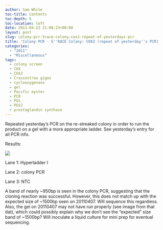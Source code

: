 ```yaml
---
author: Sam White
toc-title: Contents
toc-depth: 5
toc-location: left
date: 2011-04-22 21:08:23+00:00
layout: post
slug: colony-pcr-5race-colony-cox2-repeat-of-yesterdays-pcr
title: 'Colony PCR - 5''RACE Colony: COX2 (repeat of yesterday''s PCR)'
categories:
  - "2011"
  - "Miscellaneous"
tags:
  - colony screen
  - COX
  - COX2
  - Crassostrea gigas
  - cyclooxygenase
  - gel
  - Pacific oyster
  - PCR
  - PGS
  - PGS2
  - prostaglandin synthase
---
```


Repeated yesterday's PCR on the re-streaked colony in order to run the product on a gel with a more appropriate ladder. See yesterday's entry for all PCR info.

Results:

![](https://eagle.fish.washington.edu/Arabidopsis/20110425-01%20Gel.jpg)

Lane 1: Hyperladder I

Lane 2: colony PCR

Lane 3: NTC

A band of nearly ~950bp is seen in the colony PCR, suggesting that the cloning reaction was successful. However, this does not match up with the expected size of ~1500bp seen on 20110407. Will sequence this regardless. Also, the gel on 20110407 may not have run properly (see image from that dat), which could possibly explain why we don't see the "expected" size band of ~1500bp? Will inoculate a liquid culture for mini prep for eventual sequencing.
